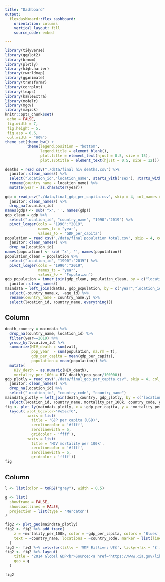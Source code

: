 ```yaml
---
title: "Dashboard"
output: 
  flexdashboard::flex_dashboard:
    orientation: columns
    vertical_layout: fill
    source_code: embed

---
```


```r
library(tidyverse)
library(ggplot2)
library(broom)
library(plotly)
library(highcharter)
library(rworldmap)
library(gganimate)
library(transformr)
library(corrplot)
library(leaps)
library(kableExtra)
library(modelr)
library(mgcv)
library(magick)
knitr::opts_chunk$set(
 echo = FALSE,
 fig.width = 7, 
 fig.height = 5,
 fig.asp = 0.6,
 out.width = "60%")
theme_set(theme_bw() + 
          theme(legend.position = "bottom",
                legend.title = element_blank(),
                plot.title = element_text(hjust = 0.5, size = 15),
                plot.subtitle = element_text(hjust = 0.5, size = 12)))
```


```r
deaths = read_csv("./data/final_hiv_deaths.csv") %>% 
  janitor::clean_names() %>% 
  select("location_id","location_name", starts_with("sex"), starts_with("age"), "year", "val", "upper", "lower") %>%
  rename(country_name = location_name) %>% 
  mutate(year = as.character(year))
  
gdp = read_csv("./data/final_gdp_per_capita.csv", skip = 4, col_names = TRUE) %>% 
  janitor::clean_names() %>% 
  drop_na(location_id) 
names(gdp) <- sub('^x', '', names(gdp))
gdp_clean = gdp %>%  
  select("location_id", "country_name", "1990":"2019") %>% 
  pivot_longer(cols = "1990":"2019",
               names_to = "year",
               values_to = "GDP_per_capita") 
population = read_csv("./data/final_population_total.csv", skip = 4, col_names = TRUE)  %>% 
  janitor::clean_names() %>% 
  drop_na(location_id) 
names(population) <- sub('^x', '', names(population))
population_clean = population %>%  
  select("location_id", "1990":"2019") %>% 
  pivot_longer(cols = "1990":"2019",
               names_to = "year",
               values_to = "Population") 
gdp_population = inner_join(gdp_clean, population_clean, by = c("location_id", "year")) %>% 
  janitor::clean_names() 
maindata = left_join(deaths, gdp_population, by = c("year","location_id")) %>% 
  select(-country_name.x, -age_id) %>% 
  rename(country_name = country_name.y) %>% 
  select(location_id, country_name, everything())
```

Column {data-width=650}
-----------------------------------------------------------------------

```r
death_country = maindata %>% 
  drop_na(country_name, location_id) %>% 
  filter(year==2019) %>% 
  group_by(location_id) %>% 
  summarize(HIV_death = sum(val),
            pop_year  = sum(population, na.rm = T),
            gdp_per_capita = mean(gdp_per_capita), 
            population = mean(population)) %>% 
  mutate(
    HIV_death = as.numeric(HIV_death),
    mortality_per_100k = HIV_death/(pop_year/100000))
gdp_plotly = read_csv("./data/final_gdp_per_capita.csv", skip = 4, col_names = TRUE) %>% 
  janitor::clean_names() %>% 
  drop_na(location_id) %>% 
  select("location_id", "country_code", "country_name")
maindata_plotly = left_join(death_country, gdp_plotly, by = c("location_id")) %>% 
  select(location_id, country_name, mortality_per_100k, country_code, gdp_per_capita, population)
fig <- plot_ly(maindata_plotly, x = ~gdp_per_capita, y = ~mortality_per_100k, type = 'scatter', mode = 'markers', split = ~country_name, size = ~population) %>%
  layout( plot_bgcolor='#e5ecf6',
          xaxis = list(
            title = 'GDP per capita (USD)',
            zerolinecolor = '#ffff',
            zerolinewidth = 5,
            gridcolor = 'ffff'),
          yaxis = list(
            title = 'HIV mortality per 100k',
            zerolinecolor = '#ffff',
            zerolinewidth = 5,
            gridcolor = 'ffff'))
fig
```

Column {data-width=350}
-----------------------------------------------------------------------
```r

l <- list(color = toRGB("grey"), width = 0.5)

g <- list(
  showframe = FALSE,
  showcoastlines = FALSE,
  projection = list(type = 'Mercator')
)

fig2 <- plot_geo(maindata_plotly)
fig2 <- fig2 %>% add_trace(
    z = ~mortality_per_100k, color = ~gdp_per_capita, colors = 'Blues',
    text = ~country_name, locations = ~country_code, marker = list(line = l)
  )
fig2 <- fig2 %>% colorbar(title = 'GDP Billions US$', tickprefix = '$')
fig2 <- fig2 %>% layout(
    title = '2014 Global GDP<br>Source:<a href="https://www.cia.gov/library/publications/the-world-factbook/fields/2195.html">CIA World Factbook</a>',
    geo = g
  )

fig2
```
